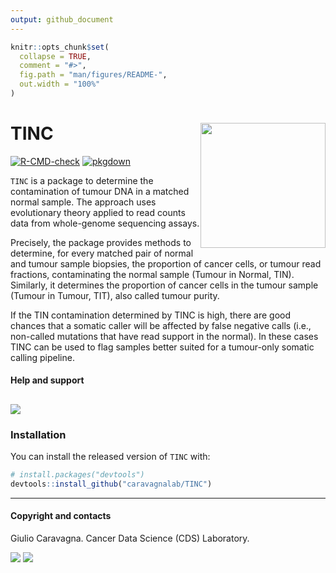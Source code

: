 ```yaml
---
output: github_document
---
```


```r
knitr::opts_chunk$set(
  collapse = TRUE,
  comment = "#>",
  fig.path = "man/figures/README-",
  out.width = "100%"
)
```

# TINC <a href="caravagnalab.github.io/TINC"><img src="man/figures/logo.png"  style="float:right; height:200px;" /></a>

<!-- badges: start -->
[![R-CMD-check](https://github.com/caravagnalab/TINC/workflows/R-CMD-check/badge.svg)](https://github.com/caravagnalab/TINC/actions)
[![pkgdown](https://github.com/caravagnalab/TINC/actions/workflows/pkgdown.yaml/badge.svg)](https://github.com/caravagnalab/TINC/actions/workflows/pkgdown.yaml)
<!-- badges: end -->

`TINC` is a package to determine the contamination of tumour DNA in a matched normal sample. The approach uses evolutionary theory applied to read counts data from whole-genome sequencing assays. 

Precisely, the package provides methods to determine, for every matched pair of normal and tumour sample biopsies, the proportion of cancer cells, or tumour read fractions, contaminating the normal sample (Tumour in Normal, TIN). Similarly, it determines the proportion of cancer cells in the tumour sample (Tumour in Tumour, TIT), also called tumour purity.

If the TIN contamination determined by TINC is high, there are good chances that a somatic caller will be affected by false negative calls (i.e., non-called mutations that have read support in the normal). In these cases TINC can be used to flag samples better suited for a tumour-only somatic calling pipeline.


#### Help and support

[![](https://img.shields.io/badge/GitHub%20Pages-https://caravagnalab.github.io/TINC/-yellow.svg)](https://caravagnalab.github.io/TINC)
-----

### Installation

You can install the released version of `TINC` with:

``` r
# install.packages("devtools")
devtools::install_github("caravagnalab/TINC")
```

-----

#### Copyright and contacts

Giulio Caravagna. Cancer Data Science (CDS) Laboratory.

[![](https://img.shields.io/badge/CDS%20Lab%20Github-caravagnalab-seagreen.svg)](https://github.com/caravagnalab)
[![](https://img.shields.io/badge/CDS%20Lab%20webpage-https://www.caravagnalab.org/-red.svg)](https://www.caravagnalab.org/)
